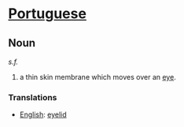 =[[Portuguese]]=
==Noun==
''s.f.''
#a thin skin membrane which moves over an [[eye]].
===Translations===
*[[English]]: [[eyelid]]